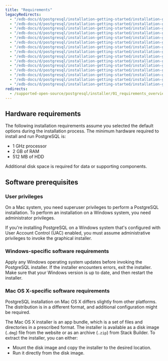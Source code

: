 ```yaml
---
title: "Requirements"
legacyRedirects:
  - "/edb-docs/d/postgresql/installation-getting-started/installation-guide/13.0/requirements_overview.html"
  - "/edb-docs/d/postgresql/installation-getting-started/installation-guide-installers/11/PostgreSQL_Installation_Guide.1.05.html"
  - "/edb-docs/d/postgresql/installation-getting-started/installation-guide-installers/11/PostgreSQL_Installation_Guide.1.04.html"
  - "/edb-docs/d/postgresql/installation-getting-started/installation-guide-installers/11/PostgreSQL_Installation_Guide.1.06.html"
  - "/edb-docs/d/postgresql/installation-getting-started/installation-guide-installers/12/requirements_overview.html"
  - "/edb-docs/d/postgresql/installation-getting-started/installation-guide-installers/9.5/PostgreSQL_Installation_Guide.1.06.html"
  - "/edb-docs/d/postgresql/installation-getting-started/installation-guide-installers/9.5/PostgreSQL_Installation_Guide.1.05.html"
  - "/edb-docs/d/postgresql/installation-getting-started/installation-guide-installers/9.5/PostgreSQL_Installation_Guide.1.04.html"
  - "/edb-docs/d/postgresql/installation-getting-started/installation-guide-installers/9.6/PostgreSQL_Installation_Guide.1.06.html"
  - "/edb-docs/d/postgresql/installation-getting-started/installation-guide-installers/9.6/PostgreSQL_Installation_Guide.1.05.html"
  - "/edb-docs/d/postgresql/installation-getting-started/installation-guide-installers/9.6/PostgreSQL_Installation_Guide.1.04.html"
  - "/edb-docs/d/postgresql/installation-getting-started/installation-guide-installers/10/PostgreSQL_Installation_Guide.1.06.html"
  - "/edb-docs/d/postgresql/installation-getting-started/installation-guide-installers/10/PostgreSQL_Installation_Guide.1.05.html"
  - "/edb-docs/d/postgresql/installation-getting-started/installation-guide-installers/10/PostgreSQL_Installation_Guide.1.07.html"
  - "/edb-docs/d/postgresql/installation-getting-started/installation-guide-installers/10/PostgreSQL_Installation_Guide.1.04.html"
redirects:
  - /supported-open-source/postgresql/installer/01_requirements_overview/
---
```


## Hardware requirements

The following installation requirements assume you selected the default options during the installation process. The minimum hardware required to install and run PostgreSQL is:

-   1 GHz processor
-   2 GB of RAM
-   512 MB of HDD

Additional disk space is required for data or supporting components.

## Software prerequisites

### User privileges

On a Mac system, you need superuser privileges to perform a PostgreSQL installation. To perform an installation on a Windows system, you need administrator privileges.

If you're installing PostgreSQL on a Windows system that's configured with User Account Control (UAC) enabled, you must assume administrative privileges to invoke the graphical installer.

### Windows-specific software requirements

Apply any Windows operating system updates before invoking the PostgreSQL installer. If the installer encounters errors, exit the installer. Make sure that your Windows version is up to date, and then restart the installer.

### Mac OS X-specific software requirements

PostgreSQL installation on Mac OS X differs slightly from other platforms. The distribution is in a different format, and additional configuration might be required.

The Mac OS X installer is an app bundle, which is a set of files and directories in a prescribed format. The installer is available as a disk image (`.dmg`) file from the website or as an archive (`.zip`) from Stack Builder. To extract the installer, you can either:

-  Mount the disk image and copy the installer to the desired location. 
-  Run it directly from the disk image.
